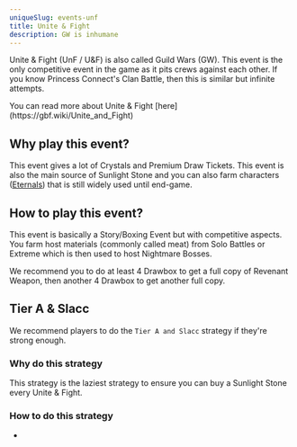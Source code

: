 ```yaml
---
uniqueSlug: events-unf
title: Unite & Fight
description: GW is inhumane
---
```


Unite & Fight (UnF / U&F) is also called Guild Wars (GW).
This event is the only competitive event in the game as it pits crews against each other.
If you know Princess Connect's Clan Battle, then this is similar but infinite attempts.

<Callout type="default">
    You can read more about Unite & Fight
    [here](https://gbf.wiki/Unite_and_Fight)
</Callout>

## Why play this event?

This event gives a lot of Crystals and Premium Draw Tickets.
This event is also the main source of Sunlight Stone and you can also farm characters
([Eternals](/guide/events-eternals)) that is still widely used until end-game.

## How to play this event?

This event is basically a Story/Boxing Event but with competitive aspects.
You farm host materials (commonly called meat) from Solo Battles or Extreme which is then used to host Nightmare Bosses.

<Callout type="default">
    We recommend you to do at least 4 Drawbox to get a full
    copy of Revenant Weapon, then another 4 Drawbox to get
    another full copy.
</Callout>

## Tier A & Slacc

We recommend players to do the `Tier A and Slacc` strategy if they're strong enough.

### Why do this strategy

This strategy is the laziest strategy to ensure you can buy a Sunlight Stone every Unite & Fight.

### How to do this strategy

-
